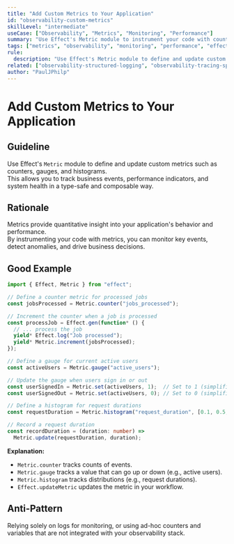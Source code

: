 ```yaml
---
title: "Add Custom Metrics to Your Application"
id: "observability-custom-metrics"
skillLevel: "intermediate"
useCase: ["Observability", "Metrics", "Monitoring", "Performance"]
summary: "Use Effect's Metric module to instrument your code with counters, gauges, and histograms to track key business and performance indicators."
tags: ["metrics", "observability", "monitoring", "performance", "effect"]
rule:
  description: "Use Effect's Metric module to define and update custom metrics for business and performance monitoring."
related: ["observability-structured-logging", "observability-tracing-spans"]
author: "PaulJPhilp"
---
```


# Add Custom Metrics to Your Application

## Guideline

Use Effect's `Metric` module to define and update custom metrics such as counters, gauges, and histograms.  
This allows you to track business events, performance indicators, and system health in a type-safe and composable way.

## Rationale

Metrics provide quantitative insight into your application's behavior and performance.  
By instrumenting your code with metrics, you can monitor key events, detect anomalies, and drive business decisions.

## Good Example

```typescript
import { Effect, Metric } from "effect";

// Define a counter metric for processed jobs
const jobsProcessed = Metric.counter("jobs_processed");

// Increment the counter when a job is processed
const processJob = Effect.gen(function* () {
  // ... process the job
  yield* Effect.log("Job processed");
  yield* Metric.increment(jobsProcessed);
});

// Define a gauge for current active users
const activeUsers = Metric.gauge("active_users");

// Update the gauge when users sign in or out
const userSignedIn = Metric.set(activeUsers, 1);  // Set to 1 (simplified example)
const userSignedOut = Metric.set(activeUsers, 0); // Set to 0 (simplified example)

// Define a histogram for request durations
const requestDuration = Metric.histogram("request_duration", [0.1, 0.5, 1, 2, 5] as any); // boundaries in seconds

// Record a request duration
const recordDuration = (duration: number) =>
  Metric.update(requestDuration, duration);
```

**Explanation:**  
- `Metric.counter` tracks counts of events.
- `Metric.gauge` tracks a value that can go up or down (e.g., active users).
- `Metric.histogram` tracks distributions (e.g., request durations).
- `Effect.updateMetric` updates the metric in your workflow.

## Anti-Pattern

Relying solely on logs for monitoring, or using ad-hoc counters and variables that are not integrated with your observability stack.